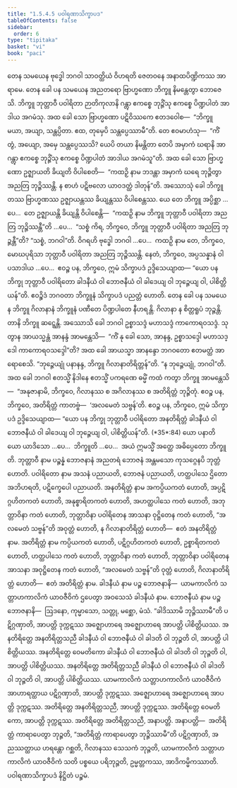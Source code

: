 ```yaml
---
title: "1.5.4.5 ပဝါရဏာသိက္ခာပဒ"
tableOfContents: false
sidebar:
  order: 6
type: "tipitaka"
basket: "vi"
book: "paci"
---
```



<DynamicBreadcrumb />

<Division number="236" book="paci">

<Paragraph number="765" book="paci">
တေန သမယေန ဗုဒ္ဓေါ ဘဂဝါ သာဝတ္ထိယံ ဝိဟရတိ ဇေတဝနေ အနာထပိဏ္ဍိကဿ အာရာမေ. တေန ခေါ ပန သမယေန အညတရော ဗြာဟ္မဏော ဘိက္ခူ နိမန္တေတွာ ဘောဇေသိ. ဘိက္ခူ ဘုတ္တာဝီ ပဝါရိတာ ဉာတိကုလာနိ ဂန္တွာ ဧကစ္စေ ဘုဉ္ဇိံသု ဧကစ္စေ ပိဏ္ဍပါတံ အာဒါယ အဂမံသု. အထ ခေါ သော ဗြာဟ္မဏော ပဋိဝိဿကေ ဧတဒဝေါစ—  “ဘိက္ခူ မယာ, အယျာ, သန္တပ္ပိတာ. ဧထ, တုမှေပိ သန္တပ္ပေဿာမီ”တိ. တေ ဧဝမာဟံသု—  “ကိံ တွံ, အယျော, အမှေ သန္တပ္ပေဿသိ? ယေပိ တယာ နိမန္တိတာ တေပိ အမှာကံ ဃရာနိ အာဂန္တွာ ဧကစ္စေ ဘုဉ္ဇိံသု ဧကစ္စေ ပိဏ္ဍပါတံ အာဒါယ အဂမံသူ”တိ.
</Paragraph>

<Paragraph number="766" book="paci">
အထ ခေါ သော ဗြာဟ္မဏော ဥဇ္ဈာယတိ ခိယျတိ ဝိပါစေတိ—  “ကထဉှိ နာမ ဘဒန္တာ အမှာကံ ဃရေ ဘုဉ္ဇိတွာ အညတြ ဘုဉ္ဇိဿန္တိ. န စာဟံ ပဋိဗလော ယာဝဒတ္ထံ ဒါတုန်”တိ.
</Paragraph>

<Paragraph number="767" book="paci">
အဿောသုံ ခေါ ဘိက္ခူ တဿ ဗြာဟ္မဏဿ ဥဇ္ဈာယန္တဿ ခိယျန္တဿ ဝိပါစေန္တဿ. ယေ တေ ဘိက္ခူ အပ္ပိစ္ဆာ …ပေ…  တေ ဥဇ္ဈာယန္တိ ခိယျန္တိ ဝိပါစေန္တိ—  “ကထဉှိ နာမ ဘိက္ခူ ဘုတ္တာဝီ ပဝါရိတာ အညတြ ဘုဉ္ဇိဿန္တီ”တိ …ပေ…  “သစ္စံ ကိရ, ဘိက္ခဝေ, ဘိက္ခူ ဘုတ္တာဝီ ပဝါရိတာ အညတြ ဘုဉ္ဇန္တီ”တိ? “သစ္စံ, ဘဂဝါ”တိ. ဝိဂရဟိ ဗုဒ္ဓေါ ဘဂဝါ …ပေ…  ကထဉှိ နာမ တေ, ဘိက္ခဝေ, မောဃပုရိသာ ဘုတ္တာဝီ ပဝါရိတာ အညတြ ဘုဉ္ဇိဿန္တိ. နေတံ, ဘိက္ခဝေ, အပ္ပသန္နာနံ ဝါ ပသာဒါယ …ပေ…  ဧဝဉ္စ ပန, ဘိက္ခဝေ, ဣမံ သိက္ခာပဒံ ဥဒ္ဒိသေယျာထ—
</Paragraph>

<Paragraph number="768" book="paci">
<Emphasis>“ယော ပန ဘိက္ခု ဘုတ္တာဝီ ပဝါရိတော ခါဒနီယံ ဝါ ဘောဇနီယံ ဝါ ခါဒေယျ ဝါ ဘုဉ္ဇေယျ ဝါ, ပါစိတ္တိယန်”</Emphasis>တိ.
</Paragraph>

<Paragraph number="769" book="paci">
ဧဝဉ္စိဒံ ဘဂဝတာ ဘိက္ခူနံ သိက္ခာပဒံ ပညတ္တံ ဟောတိ.
</Paragraph>

</Division>
<Division number="237" book="paci">

<Paragraph number="770" book="paci">
တေန ခေါ ပန သမယေန ဘိက္ခူ ဂိလာနာနံ ဘိက္ခူနံ ပဏီတေ ပိဏ္ဍပါတေ နီဟရန္တိ. ဂိလာနာ န စိတ္တရူပံ ဘုဉ္ဇန္တိ. တာနိ ဘိက္ခူ ဆဋ္ဋေန္တိ. အဿောသိ ခေါ ဘဂဝါ ဥစ္စာသဒ္ဒံ မဟာသဒ္ဒံ ကာကောရဝသဒ္ဒံ. သုတွာန အာယသ္မန္တံ အာနန္ဒံ အာမန္တေသိ—  “ကိံ နု ခေါ သော, အာနန္ဒ, ဥစ္စာသဒ္ဒေါ မဟာသဒ္ဒေါ ကာကောရဝသဒ္ဒေါ”တိ? အထ ခေါ အာယသ္မာ အာနန္ဒော ဘဂဝတော ဧတမတ္ထံ အာရောစေသိ. “ဘုဉ္ဇေယျုံ ပနာနန္ဒ, ဘိက္ခူ ဂိလာနာတိရိတ္တန်”တိ. “န ဘုဉ္ဇေယျုံ, ဘဂဝါ”တိ. အထ ခေါ ဘဂဝါ ဧတသ္မိံ နိဒါနေ ဧတသ္မိံ ပကရဏေ ဓမ္မိံ ကထံ ကတွာ ဘိက္ခူ အာမန္တေသိ—  “အနုဇာနာမိ, ဘိက္ခဝေ, ဂိလာနဿ စ အဂိလာနဿ စ အတိရိတ္တံ ဘုဉ္ဇိတုံ. ဧဝဉ္စ ပန, ဘိက္ခဝေ, အတိရိတ္တံ ကာတဗ္ဗံ—  ‘အလမေတံ သဗ္ဗန်’တိ. ဧဝဉ္စ ပန, ဘိက္ခဝေ, ဣမံ သိက္ခာပဒံ ဥဒ္ဒိသေယျာထ—
</Paragraph>

</Division>
<Division number="238" book="paci">

<Paragraph number="771" book="paci">
<Emphasis>“ယော ပန ဘိက္ခု ဘုတ္တာဝီ ပဝါရိတော အနတိရိတ္တံ ခါဒနီယံ ဝါ ဘောဇနီယံ ဝါ ခါဒေယျ ဝါ ဘုဉ္ဇေယျ ဝါ, ပါစိတ္တိယန်”</Emphasis>တိ. (*35*:<Emphasis>84</Emphasis>)
</Paragraph>

</Division>
<Division number="239" book="paci">

<Paragraph number="772" book="paci">
<Emphasis>ယော ပနာ</Emphasis>တိ ယော ယာဒိသော …ပေ…  <Emphasis>ဘိက္ခူ</Emphasis>တိ …ပေ…  အယံ ဣမသ္မိံ အတ္ထေ အဓိပ္ပေတော ဘိက္ခူတိ.
</Paragraph>

<Paragraph number="773" book="paci">
<Emphasis>ဘုတ္တာဝီ</Emphasis> နာမ ပဉ္စန္နံ ဘောဇနာနံ အညတရံ ဘောဇနံ အန္တမသော ကုသဂ္ဂေနပိ ဘုတ္တံ ဟောတိ.
</Paragraph>

<Paragraph number="774" book="paci">
<Emphasis>ပဝါရိတော</Emphasis> နာမ အသနံ ပညာယတိ, ဘောဇနံ ပညာယတိ, ဟတ္ထပါသေ ဌိတော အဘိဟရတိ, ပဋိက္ခေပေါ ပညာယတိ.
</Paragraph>

<Paragraph number="775" book="paci">
<Emphasis>အနတိရိတ္တံ</Emphasis> နာမ အကပ္ပိယကတံ ဟောတိ, အပ္ပဋိဂ္ဂဟိတကတံ ဟောတိ, အနုစ္စာရိတကတံ ဟောတိ, အဟတ္ထပါသေ ကတံ ဟောတိ, အဘုတ္တာဝိနာ ကတံ ဟောတိ, ဘုတ္တာဝိနာ ပဝါရိတေန အာသနာ ဝုဋ္ဌိတေန ကတံ ဟောတိ, “အလမေတံ သဗ္ဗန်”တိ အဝုတ္တံ ဟောတိ, န ဂိလာနာတိရိတ္တံ ဟောတိ—  ဧတံ အနတိရိတ္တံ နာမ.
</Paragraph>

<Paragraph number="776" book="paci">
<Emphasis>အတိရိတ္တံ</Emphasis> နာမ ကပ္ပိယကတံ ဟောတိ, ပဋိဂ္ဂဟိတကတံ ဟောတိ, ဥစ္စာရိတကတံ ဟောတိ, ဟတ္ထပါသေ ကတံ ဟောတိ, ဘုတ္တာဝိနာ ကတံ ဟောတိ, ဘုတ္တာဝိနာ ပဝါရိတေန အာသနာ အဝုဋ္ဌိတေန ကတံ ဟောတိ, “အလမေတံ သဗ္ဗန်”တိ ဝုတ္တံ ဟောတိ, ဂိလာနာတိရိတ္တံ ဟောတိ—  ဧတံ အတိရိတ္တံ နာမ.
</Paragraph>

<Paragraph number="777" book="paci">
<Emphasis>ခါဒနီယံ</Emphasis> နာမ ပဉ္စ ဘောဇနာနိ—  ယာမကာလိကံ သတ္တာဟကာလိကံ ယာဝဇီဝိကံ ဌပေတွာ အဝသေသံ ခါဒနီယံ နာမ.
</Paragraph>

<Paragraph number="778" book="paci">
<Emphasis>ဘောဇနီယံ</Emphasis> နာမ ပဉ္စ ဘောဇနာနိ—  ဩဒနော, ကုမ္မာသော, သတ္တု, မစ္ဆော, မံသံ.
</Paragraph>

<Paragraph number="779" book="paci">
“ခါဒိဿာမိ ဘုဉ္ဇိဿာမီ”တိ ပဋိဂ္ဂဏှာတိ, အာပတ္တိ ဒုက္ကဋဿ အဇ္ဈောဟာရေ အဇ္ဈောဟာရေ အာပတ္တိ ပါစိတ္တိယဿ.
</Paragraph>

</Division>
<Division number="240" book="paci">

<Paragraph number="780" book="paci">
အနတိရိတ္တေ အနတိရိတ္တသညီ ခါဒနီယံ ဝါ ဘောဇနီယံ ဝါ ခါဒတိ ဝါ ဘုဉ္ဇတိ ဝါ, အာပတ္တိ ပါစိတ္တိယဿ. အနတိရိတ္တေ ဝေမတိကော ခါဒနီယံ ဝါ ဘောဇနီယံ ဝါ ခါဒတိ ဝါ ဘုဉ္ဇတိ ဝါ, အာပတ္တိ ပါစိတ္တိယဿ. အနတိရိတ္တေ အတိရိတ္တသညီ ခါဒနီယံ ဝါ ဘောဇနီယံ ဝါ ခါဒတိ ဝါ ဘုဉ္ဇတိ ဝါ, အာပတ္တိ ပါစိတ္တိယဿ.
</Paragraph>

<Paragraph number="781" book="paci">
ယာမကာလိကံ သတ္တာဟကာလိကံ ယာဝဇီဝိကံ အာဟာရတ္ထာယ ပဋိဂ္ဂဏှာတိ, အာပတ္တိ ဒုက္ကဋဿ. အဇ္ဈောဟာရေ အဇ္ဈောဟာရေ အာပတ္တိ ဒုက္ကဋဿ. အတိရိတ္တေ အနတိရိတ္တသညီ, အာပတ္တိ ဒုက္ကဋဿ. အတိရိတ္တေ ဝေမတိကော, အာပတ္တိ ဒုက္ကဋဿ. အတိရိတ္တေ အတိရိတ္တသညီ, အနာပတ္တိ.
</Paragraph>

</Division>
<Division number="241" book="paci">

<Paragraph number="782" book="paci">
အနာပတ္တိ—  အတိရိတ္တံ ကာရာပေတွာ ဘုဉ္ဇတိ, “အတိရိတ္တံ ကာရာပေတွာ ဘုဉ္ဇိဿာမီ”တိ ပဋိဂ္ဂဏှာတိ, အညဿတ္ထာယ ဟရန္တော ဂစ္ဆတိ, ဂိလာနဿ သေသကံ ဘုဉ္ဇတိ, ယာမကာလိကံ သတ္တာဟကာလိကံ ယာဝဇီဝိကံ သတိ ပစ္စယေ ပရိဘုဉ္ဇတိ, ဥမ္မတ္တကဿ, အာဒိကမ္မိကဿာတိ.

</Paragraph>
</Division>

<Paragraph number="783" type="center" book="paci">
ပဝါရဏာသိက္ခာပဒံ နိဋ္ဌိတံ ပဉ္စမံ.
</Paragraph>